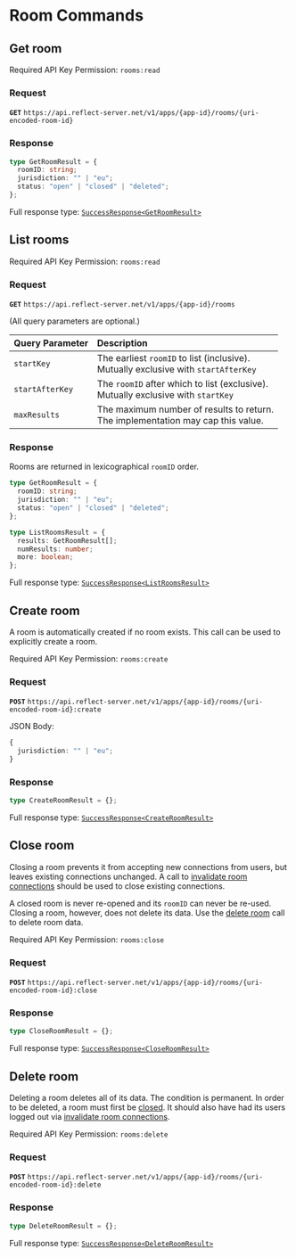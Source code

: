 
# Room Commands

## Get room

<Callout emoji="🔑">Required API Key Permission: `rooms:read`</Callout>

### Request

**`GET`** `https://api.reflect-server.net/v1/apps/{app-id}/rooms/{uri-encoded-room-id}`

### Response

```typescript
type GetRoomResult = {
  roomID: string;
  jurisdiction: "" | "eu";
  status: "open" | "closed" | "deleted";
};
```

Full response type: [`SuccessResponse<GetRoomResult>`](overview#responses)

## List rooms

<Callout emoji="🔑">Required API Key Permission: `rooms:read`</Callout>

### Request

**`GET`** `https://api.reflect-server.net/v1/apps/{app-id}/rooms`

(All query parameters are optional.)

| Query Parameter | Description                                                                            |
| :-------------- | :------------------------------------------------------------------------------------- |
| `startKey`      | The earliest `roomID` to list (inclusive).<br/>Mutually exclusive with `startAfterKey` |
| `startAfterKey` | The `roomID` after which to list (exclusive).<br/>Mutually exclusive with `startKey`   |
| `maxResults`    | The maximum number of results to return.<br/>The implementation may cap this value.    |

### Response

Rooms are returned in lexicographical `roomID` order.

```typescript
type GetRoomResult = {
  roomID: string;
  jurisdiction: "" | "eu";
  status: "open" | "closed" | "deleted";
};

type ListRoomsResult = {
  results: GetRoomResult[];
  numResults: number;
  more: boolean;
};
```

Full response type: [`SuccessResponse<ListRoomsResult>`](overview#responses)

## Create room

A room is automatically created if no room exists. This call can be used to explicitly create a room.

<Callout emoji="🔑">Required API Key Permission: `rooms:create`</Callout>

### Request

**`POST`** `https://api.reflect-server.net/v1/apps/{app-id}/rooms/{uri-encoded-room-id}:create`

JSON Body:

```typescript
{
  jurisdiction: "" | "eu";
}
```

### Response

```typescript
type CreateRoomResult = {};
```

Full response type: [`SuccessResponse<CreateRoomResult>`](overview#responses)

## Close room

Closing a room prevents it from accepting new connections from users, but leaves
existing connections unchanged. A call to [invalidate room connections](connections#invalidate-room-connections)
should be used to close existing connections.

A closed room is never re-opened and its `roomID` can never be re-used.
Closing a room, however, does not delete its data. Use the
[delete room](#delete-room) call to delete room data.

<Callout emoji="🔑">Required API Key Permission: `rooms:close`</Callout>

### Request

**`POST`** `https://api.reflect-server.net/v1/apps/{app-id}/rooms/{uri-encoded-room-id}:close`

### Response

```typescript
type CloseRoomResult = {};
```

Full response type: [`SuccessResponse<CloseRoomResult>`](overview#responses)

## Delete room

Deleting a room deletes all of its data. The condition is permanent.
In order to be deleted, a room must first be [closed](#close-room). It should also
have had its users logged out via [invalidate room connections](connections#invalidate-room-connections).

<Callout emoji="🔑">Required API Key Permission: `rooms:delete`</Callout>

### Request

**`POST`** `https://api.reflect-server.net/v1/apps/{app-id}/rooms/{uri-encoded-room-id}:delete`

### Response

```typescript
type DeleteRoomResult = {};
```

Full response type: [`SuccessResponse<DeleteRoomResult>`](overview#responses)
